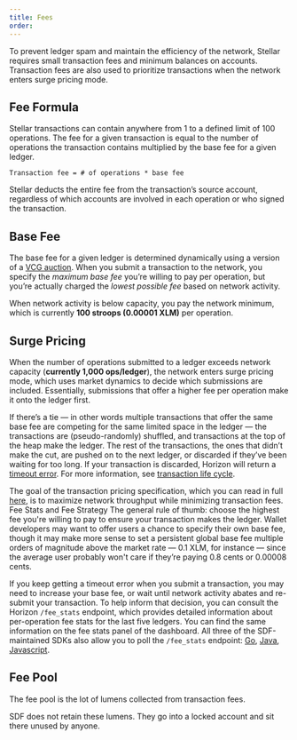 ```yaml
---
title: Fees
order:
---
```



To prevent ledger spam and maintain the efficiency of the network, Stellar requires small transaction fees and minimum balances on accounts. Transaction fees are also used to prioritize transactions when the network enters surge pricing mode.

## Fee Formula

Stellar transactions can contain anywhere from 1 to a defined limit of 100 operations. The fee for a given transaction is equal to the number of operations the transaction contains multiplied by the base fee for a given ledger.

<CodeExample>

```
Transaction fee = # of operations * base fee
```

</CodeExample>

Stellar deducts the entire fee from the transaction’s source account, regardless of which accounts are involved in each operation or who signed the transaction.

## Base Fee

The base fee for a given ledger is determined dynamically using a version of a [VCG auction](https://en.wikipedia.org/wiki/Vickrey%E2%80%93Clarke%E2%80%93Groves_auction). When you submit a transaction to the network, you specify the _maximum base fee_ you’re willing to pay per operation, but you’re actually charged the _lowest possible fee_ based on network activity.

When network activity is below capacity, you pay the network minimum, which is currently **100 stroops (0.00001 XLM)** per operation.

## Surge Pricing

When the number of operations submitted to a ledger exceeds network capacity (**currently 1,000 ops/ledger**), the network enters surge pricing mode, which uses market dynamics to decide which submissions are included. Essentially, submissions that offer a higher fee per operation make it onto the ledger first.

If there’s a tie — in other words multiple transactions that offer the same base fee are competing for the same limited space in the ledger — the transactions are (pseudo-randomly) shuffled, and transactions at the top of the heap make the ledger. The rest of the transactions, the ones that didn’t make the cut, are pushed on to the next ledger, or discarded if they’ve been waiting for too long. If your transaction is discarded, Horizon will return a [timeout error](../.././api/errors/http-status-codes/horizon-specific.mdx). For more information, see [transaction life cycle](./transactions.mdx#life-cycle-of-a-transaction).

The goal of the transaction pricing specification, which you can read in full [here](https://github.com/stellar/stellar-protocol/blob/master/core/cap-0005.md), is to maximize network throughput while minimizing transaction fees. Fee Stats and Fee Strategy The general rule of thumb: choose the highest fee you're willing to pay to ensure your transaction makes the ledger. Wallet developers may want to offer users a chance to specify their own base fee, though it may make more sense to set a persistent global base fee multiple orders of magnitude above the market rate — 0.1 XLM, for instance — since the average user probably won't care if they’re paying 0.8 cents or 0.00008 cents.

If you keep getting a timeout error when you submit a transaction, you may need to increase your base fee, or wait until network activity abates and re-submit your transaction. To help inform that decision, you can consult the Horizon `/fee_stats` endpoint, which provides detailed information about per-operation fee stats for the last five ledgers. You can find the same information on the fee stats panel of the dashboard. All three of the SDF-maintained SDKs also allow you to poll the `/fee_stats` endpoint: [Go](https://godoc.org/github.com/stellar/go/clients/horizonclient#Client.FeeStats), [Java](https://stellar.github.io/java-stellar-sdk/), [Javascript](https://stellar.github.io/js-stellar-sdk/Server.html#feeStats).

## Fee Pool

The fee pool is the lot of lumens collected from transaction fees.

SDF does not retain these lumens. They go into a locked account and sit there unused by anyone.
